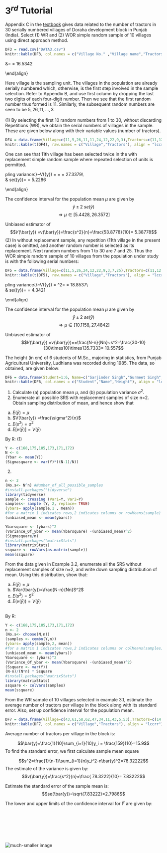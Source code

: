 # $3^{rd}$ Tutorial


::: {.exercise}
Appendix C in the [textbook](https://ksusa-my.sharepoint.com/:b:/g/personal/aalharbi10_ksu_edu_sa/EXiGXqS0oLNEij_721SyVh8BXcTk6m4xa69ExysLpaxBKg?e=etSYh4) gives data related to the number of tractors in 30 serially numbered
villages of Doraha development block in Punjab (India). Select (1) WR and (2)
WOR simple random sample of 10 villages using direct approach method.
:::

```r
DF3 = read.csv("DATA3.csv")
knitr::kable(DF3, col.names = c("Village No." ,"Village name","Tractors","Tube wells", "Irrigiated area"), align = "lccrr")
```

\begin{align}
 &N=30\\
 \
 &\mu=\frac{\sum Y_i}{N}=22.5667\\
 \
 &\sigma^2 = \frac{\sum Y_i-\mu}{N}=273.3789\\
 \
 &\sigma=\sqrt{273.3789} = 16.5342

\end{align}


Here village is the sampling unit. The villages in the population are already serially numbered which, otherwise, is the first step involved in the sample selection. Refer to Appendix B, and use first column by dropping the last two digits of each four-digit number. Then we see that the first random number thus formed is 11. Similarly, the subsequent random numbers are seen to be $5,26,11, ... ,3$
\
\
(1) By selecting the first 10 random numbers from 1 to 30, without discarding Repetitions (WR), we obtain the serial numbers of villages in the sample. These are given below along with their variable values (number of tractors).



```r
DF4 = data.frame(Village=c(11,5,26,11,11,24,12,22,9,3),Tractors=c(11,12,22,11,11,21,30,16,20,5))
knitr::kable(t(DF4), raw.names = c("Village","Tractors"), align = "lccrr")

```

One can see that 11th village has been selected twice in the with replacement simple random sample where repeated selection of units is permitted.

\begin{align}
 &n=10\\
 \
 &\bar{y}=\frac{\sum Y_i}{n}=15.9\\
 \
 &s^2 = \frac{\sum Y_i-\bar{y}}{n-1}=53.87789\\
 \
 &\text{Sampling variance:}~V(\bar{y}) = \frac{\sigma^2}{n}=\frac{273.3789}{10} = 27.3379\\
 \
 &\text{Standard error of the sample mean:} se(\bar{y})=\sqrt{V(\bar{y})} = 5.2286\

\end{align}

The confidence interval for the population mean $\mu$ are given by
$$\bar{y}\pm2~se(\bar{y})$$
$$\Rightarrow \mu \in [5.4428,26.3572]$$


Unbiased estimator of
$$𝑉(\bar{y}) =v(\bar{y})=\frac{s^2}{n}=\frac{53.8778}{10}= 5.38778$$
(2) In without replacement sample, any repetition (11th village in the present case) is omitted, and another random number is selected as its replacement. Next random numbers from 1 to 30 are 7 and 25. Thus the WOR simple random sample of 10 villages from the population under study is with the following serial numbers:

```r
DF5 = data.frame(Village=c(11,5,26,24,12,22,9,3,7,25),Tractors=c(11,12,22,21,30,16,20,5,44,7))
knitr::kable(t(DF5), raw.names = c("Village","Tractors"), align = "lccrr")

```

\begin{align}
 &n=10\\
 \
 &\bar{y}=\frac{\sum Y_i}{n}=18.8\\
 \
 &s^2 = \frac{\sum Y_i-\bar{y}}{n-1}=135.7333\\
 \
 &\text{Sampling variance:}~V(\bar{y}) = \frac{N-n}{Nn}\sigma^2=\frac{30-10}{30\times~10}\times282.8057 = 18.8537\\
 \
 &\text{Standard error of the sample mean:} se(\bar{y})=\sqrt{V(\bar{y})} = 4.3421\

\end{align}

The confidence interval for the population mean $\mu$ are given by
$$\bar{y}\pm2~se(\bar{y})$$
$$\Rightarrow \mu \in [10.1158,27.4842]$$


Unbiased estimator of
$$𝑉(\bar{y}) =v(\bar{y})==\frac{N-n}{Nn}~s^2=\frac{30-10}{30\times10}\times135.7333= 10.557$$



::: {.exercise}
The height (in cm) of 6 students of M.Sc., majoring in statistics, from Punjab Agricultural University, Ludhiana was recorded during 1985. The data, so obtained, are given below:
:::


```r
DF6 = data.frame(Student=1:6, Name=c("Sarjinder Singh","Gurmeet Singh","Varinder Kumar","Sukhjinder Singh","Denivder Kumar","Gulshan Kumar"),Height=c(168,175,185,13,171,172))
knitr::kable(DF6, col.names = c("Student","Name","Height"), align = "lccrr")

```


1. Calculate (a) population mean $\mu$, and (b) population variance $\sigma^2$.
2. Enumerate all possible SRS with replacement samples of size n=2. Obtain
sampling distribution of mean, and hence show that
a. $E(\bar{y}) = \mu$
b. $V(\bar{y}) =\frac{\sigma^2}{n}$
c. $E(s^2) = \sigma^2$
d. $E[v(\bar{y})] = V(\bar{y})$

By R:
(1)
```r
Y <- c(168,175,185,173,171,172)
N <- 6
(Ybar <- mean(Y))
(Sigmasquare <- var(Y)*((N-1)/N))
```

(2)

```r
n <- 2
(No.s<- N^n) #Number_of_all_possible_samples
#install.packages("tidyverse")
library(tidyverse)
sample <- crossing (Var1=Y, Var2=Y)
samples<- sample (Y, 2, replace= TRUE)
(ybars= apply(sample,1 , mean))
#for a matrix 1 indicates rows,2 indicates columns or rowMeans(sample)
(unbiased_mean <- mean(ybars))
```


```r
Ybarsquare <- (ybars)^2
(Variance_Of_ybar <- mean(Ybarsquare) -(unbiased_mean)^2)
(Sigmasquare/n)
#install.packages("matrixStats")
library(matrixStats)
ssquare <- rowVars(as.matrix(sample))
mean(ssquare)
```


::: {.execise}
From the data given in Example 3.2, enumerate all the SRS without
replacement samples of size n=2, and write down sampling distribution of
mean. Using this distribution, show that:
:::

(a) $E(\bar{y})=\mu$
(b) $Var(\bar{y})=\frac{N-n}{Nn}S^2$
(c) $E(s^2)=S^2$
(d) $E(v(\bar{y}))=V(\bar{y})$

\
By R:
```r
Y <- c(168,175,185,173,171,172)
n <- 2
(No.s<- choose(N,n))
(samples <- combn(Y,n))
(ybars= apply(sample,2, mean))
#for a matrix 1 indicates rows,2 indicates columns or colMeans(samples)
(unbiased_mean <- mean(ybars))
Ybarsquare <- (ybars)^2
(Variance_Of_ybar <- mean(Ybarsquare) -(unbiased_mean)^2)
(Ssquare <- var(Y))
(N-n)/(N*n) * Ssquare
#install.packages("matrixStats")
library(matrixStats)
ssquare <- colVars(samples)
mean(ssquare)
```

::: {.exercise}
From the WR sample of 10 villages selected in example 3.1, estimate the average number of tractors per village in the block along with its standard error. Also, set up confidence interval for the population mean.

:::


```r
DF7 = data.frame(Village=c(43,61,58,62,47,34,11,43,5,53),Tractors=c(14,8,15,39,9,14,11,19,12,18))
knitr::kable(DF7, col.names = c("Village","Tractors"), align = "lccrr")

```

Average number of tractors per village in the block is:

$$\bar{y}=\frac{1}{10}\sum_{i=1}{10}y_i = \frac{159}{10}=15.9$$
To find the standard error, we first calculate sample mean square

$$s^2=\frac{1}{n-1}\sum_{i=1}{n}y_i^2-n\bar{y}^2=78.32222$$
The estimate of the variance is given by:
$$v(\bar{y})=\frac{s^2}{n}=\frac{ 78.3222}{10}= 7.83222$$

Estimate the standard error of the sample mean is:
$$se(\bar{y})=\sqrt{7.83222}=2.7986$$

The lower and upper limits of the confidence interval for 𝑌̅ are given by:

\begin{align}
\bar{y}\pm~2\times~se(\bar{y})
\Rightarrow \bar{y} \in [10.3028 , 21.497]


\end{align}

\
\
\
\
\
\
![much-smaller image](USE calculator.jpg)